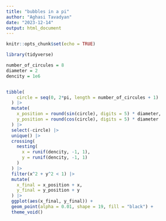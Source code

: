 ```yaml
---
title: "bubbles in a pi"
author: "Aghasi Tavadyan"
date: "2023-12-14"
output: html_document
---
```


```r
knitr::opts_chunk$set(echo = TRUE)

library(tidyverse)
```


```r
number_of_circules = 8
diameter = 2
dencity = 1e6


tibble(
    circle = seq(0, 2*pi, length = number_of_circules + 1)
  ) |> 
  mutate(
    x_position = round(sin(circle), digits = 5) * diameter,
    y_position = round(cos(circle), digits = 5) * diameter
  ) |> 
  select(-circle) |> 
  unique() |> 
  crossing(
    nesting(
      x = runif(dencity, -1, 1),
      y = runif(dencity, -1, 1)
    )
  ) |> 
  filter(x^2 + y^2 < 1) |> 
  mutate(
    x_final = x_position + x,
    y_final = y_position + y
  ) |> 
  ggplot(aes(x_final, y_final)) +
  geom_point(alpha = 0.01, shape = 19, fill = "black") +
  theme_void()
  

```

